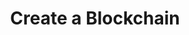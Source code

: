 ---
title: Create a Blockchain
description: Learn how to create a blockchain on the P-Chain.
updated: 2025-03-13
authors: [owenwahlgren]
icon: Smile
---